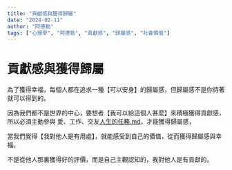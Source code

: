 ```yaml
---
title: "貢獻感與獲得歸屬"
date: "2024-02-11"
author: "阿德勒"
tags: ["心理學", "阿德勒", "貢獻感", "歸屬感", "社會價值"]
---
```


# 貢獻感與獲得歸屬



為了獲得幸福，每個人都在追求一種【可以安身】的歸屬感，但歸屬感不是你待著就可以得到的。



因為我們都不是世界的中心，要想者【我可以給這個人甚麼】來積極獲得貢獻感，所以必須主動參與 愛、工作、交友[人生的任務.md](./人生的任務.md)，才能獲得歸屬感，



當我們覺得【我對他人是有用處】，就能感受到自己的價值，從而獲得歸屬感與幸福。



不是從他人那裏獲得好的評價，而是自己主觀認知的，我對他人是有貢獻的。